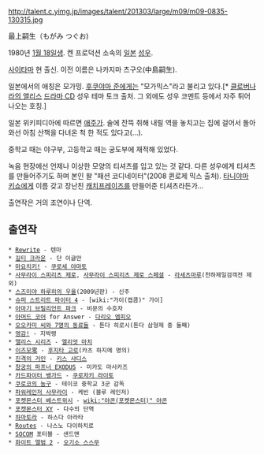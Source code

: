 http://talent.c.yimg.jp/images/talent/201303/large/m09/m09-0835-130315.jpg

最上嗣生（もがみ つぐお)

1980년 [[1월 18일]]생. 켄 프로덕션 소속의 [[일본]] [[성우]]. 

[[사이타마]] 현 출신. 이전 이름은 나카지마 츠구오(中島嗣生).

일본에서의 애칭은 모가밍. [[후쿠야마 준]]에게는 "모가믹스"라고 불리고 있다.[* [[클로버나라의 앨리스]] [[드라마 CD]] 성우 테마 토크 출처. 그 외에도 성우 코멘트 등에서 자주 튀어나오는 호칭.]

일본 위키피디아에 따르면 [[애주가]]. 술에 잔뜩 취해 내릴 역을 놓치고는 집에 걸어서 돌아와선 아침 산책을 다녀온 척 한 적도 있다고(…).

중학교 때는 야구부, 고등학교 때는 궁도부에 재적해 있었다.

녹음 현장에선 언제나 이상한 모양의 티셔츠를 입고 있는 것 같다. 다른 성우에게 티셔츠를 만들어주기도 하며 본인 왈 "패션 코디네이터"(2008 퀸로제 믹스 출처). [[타니야마 키쇼]]에게 이름 갖고 장난친 [[캐치프레이즈]]를 만들어준 티셔츠라든가... 

출연작은 거의 조연이나 단역.

== 출연작 ==
 * [[Rewrite]] - 텐마
 * [[길티 크라운]] - 단 이글만
 * [[마요치키!]] - [[쿠로세 야마토]]
 * [[사무라이 스피리츠 제로]], [[사무라이 스피리츠 제로 스페셜]] - [[라세츠마루]](천하제일검객전 제외)
 * [[스즈미야 하루히의 우울]](2009년판) - 신주 
 * [[슈퍼 스트리트 파이터 4]] - [wiki:"가이(캡콤)" 가이]
 * [[아마기 브릴리언트 파크]] - 비문의 수호자
 * [[아머드 코어]] for Answer - [[다리오 엠피오]]
 * [[오오카미 씨와 7명의 동료들]] - 톤다 히로시(톤다 삼형제 중 둘째)
 * [[영감!]] - 지박령
 * [[앨리스 시리즈]] - [[엘리엇 마치]]
 * [[이즈모零]] - [[후지타 고로]](카츠 하지메 명의)
 * [[진격의 거인]] - [[키스 샤디스]]
 * [[창궁의 파프너 EXODUS]] - 미카도 마사카즈
 * [[카드파이터 뱅가드]] - [[쿠로자키 라이토]]
 * [[쿠로코의 농구]] - 테이코 중학교 3군 감독
 * [[파워레인저 사무라이]] - 케빈 (블루 레인저)
 * [[포켓몬스터 베스트위시]] - [[wiki:"야콘(포켓몬스터)" 야콘]]
 * [[포켓몬스터 XY]] - 다수의 단역
 * [[하마토라]] - 하스다 아라타
 * [[Routes]] - 나스노 다이하치로
 * [[SOCOM]] 포터블 - 샌드맨
 * [[화이트 앨범 2]] - [[오기소 스스무]]
